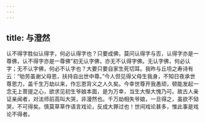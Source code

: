 ```yaml
---
---
---
```

title: 与澄然
---

认不得字胜似认得字，何必认得字也？只要成佛，莫问认得字与否，认得字亦是一尊佛，认不得字亦是一尊佛”初无认字佛，亦无不认得字佛。无认字佛，何必认字；无不认字佛，何必不认字也？大要只要自家生死切耳。我昨与丘坦之寿诗有云：“劬劳虽谢父母恩，扶持自出世中尊。”今人但见得父母生我身，不知日夜承世尊恩力，盖千生万劫以来，作忘恩背义之人久矣。今幸世尊开我愚顽，顿能发起一念无上菩提之心，欲求见初生爷娘本面，是为万幸，当生大惭大愧乃可。故古人亲证亲闻者，对法师前高叫大哭，非漫然也。千万劫相失爷娘，一旦得之，虽欲不恸哭，不可得矣。慎莫草草作语言戏论，反成大罪过也！世间戏论甚多，惟此事是戏论不得者。